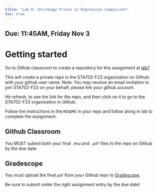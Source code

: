 ```yaml
---
title: "Lab 6: Shrinkage Priors in Regression Comparison"
toc: true
---
```


## Due: 11:45AM, Friday Nov 3



# Getting started

Go to Github classroom to create a repository for this assignment  at [lab7](https://classroom.github.com/a/yl5o-8Gi)

This will create a private repo in the STA702-F23 organization on Github with your github user name. Note: You may receive an email invitation to join STA702-F23 on your behalf; please link your github account.

Hit refresh, to see the link for the repo, and then click on it to go to the STA702-F23 organization in Github.

Follow the instructions in the `README` in your repo and follow along in lab to complete the assignment. 

## Github Classroom 

You MUST submit both your final `.Rnw` and `.pdf` files to the repo on Github by the due date.

## Gradescope 

You must upload the final `pdf`  from your Github repo to [Gradescope](https://www.gradescope.com/courses/585736). 

Be sure to submit under the right assignment entry by the due date!


    
